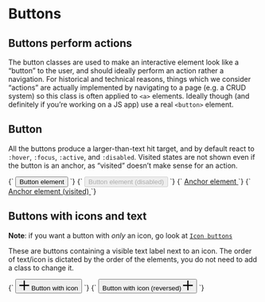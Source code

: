 
<Meta title="Objects/Button" />

# Buttons

## Buttons perform actions

The button classes are used to make an interactive element look like a “button” to the user, and should ideally perform an action rather a navigation. For historical and technical reasons, things which we consider “actions” are actually implemented by navigating to a page (e.g. a CRUD system) so this class is often applied to `<a>` elements. Ideally though (and definitely if you’re working on a JS app) use a real `<button>` element.

## Button

All the buttons produce a larger-than-text hit target, and by default react to `:hover`, `:focus`, `:active`, and `:disabled`. Visited states are not shown even if the button is an anchor, as “visited” doesn’t make sense for an action.

<Canvas>
  <Story name="Button Element">
    {`
      <button class="o-button u-h6" type="button">
        <span class="o-button__label">Button element</span>
      </button>
    `}
  </Story>
  <Story name="Button (Disabled)">
    {`
      <button disabled class="o-button u-h6" type="button">
        <span class="o-button__label">Button element (disabled)</span>
      </button>
    `}
  </Story>
  <Story name="Anchor Element">
    {`
      <a href="#" class="o-button u-h6">
        <span class="o-button__label">Anchor element</span>
      </a>
    `}
  </Story>
  <Story name="Anchor Element (visited)">
    {`
      <a href="/" class="o-button u-h6">
        <span class="o-button__label">Anchor element (visited)</span>
      </a>
    `}
  </Story>
</Canvas>

## Buttons with icons and text

**Note**: if you want a button with _only_ an icon, go look at [`Icon buttons`](/?path=/docs/objects-button-icon--button-element)

These are buttons containing a visible text label next to an icon. The order of text/icon is dictated by the order of the elements, you do not need to add a class to change it.

<Canvas>
  <Story name="Button with Icon">
    {`
      <button class="o-button u-h6" type="button">
        <svg class="o-button__icon o-icon" viewBox="0 0 100 100" width="20" height="20" xmlns="http://www.w3.org/2000/svg" role="img" aria-hidden="true">
          <path d="m55.94 1.03v43h43v12h-43v43h-12v-43h-43v-12h43v-43z" fill-rule="evenodd"/>
        </svg>
        <span class="o-button__label">Button with icon</span>
      </button>
    `}
  </Story>
  <Story name="Button with Icon (reversed)">
    {`
      <button class="o-button u-h6" type="button">
        <span class="o-button__label">Button with icon (reversed)</span>
        <svg class="o-button__icon o-icon" viewBox="0 0 100 100" width="20" height="20" xmlns="http://www.w3.org/2000/svg" role="img" aria-hidden="true">
          <path d="m55.94 1.03v43h43v12h-43v43h-12v-43h-43v-12h43v-43z" fill-rule="evenodd"/>
        </svg>
      </button>
    `}
  </Story>
</Canvas>
